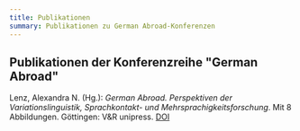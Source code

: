 ```yaml
---
title: Publikationen
summary: Publikationen zu German Abroad-Konferenzen
---
```

## Publikationen der Konferenzreihe "German Abroad"

Lenz, Alexandra N. (Hg.): *German Abroad. Perspektiven der Variationslinguistik, Sprachkontakt- und Mehrsprachigkeitsforschung*. Mit 8 Abbildungen. Göttingen: V\&R unipress. [DOI](https://www.vr-elibrary.de/doi/book/10.14220/9783737005975)
